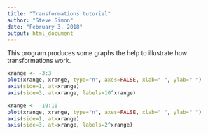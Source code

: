```yaml
---
title: "Transformations tutorial"
author: "Steve Simon"
date: "February 3, 2018"
output: html_document
---
```


This program produces some graphs the help to illustrate how transformations work.

```r
xrange <- -3:3
plot(xrange, xrange, type="n", axes=FALSE, xlab=" ", ylab=" ")
axis(side=1, at=xrange)
axis(side=3, at=xrange, labels=10^xrange)
```
```r
xrange <- -10:10
plot(xrange, xrange, type="n", axes=FALSE, xlab=" ", ylab=" ")
axis(side=1, at=xrange)
axis(side=3, at=xrange, labels=2^xrange)
```

